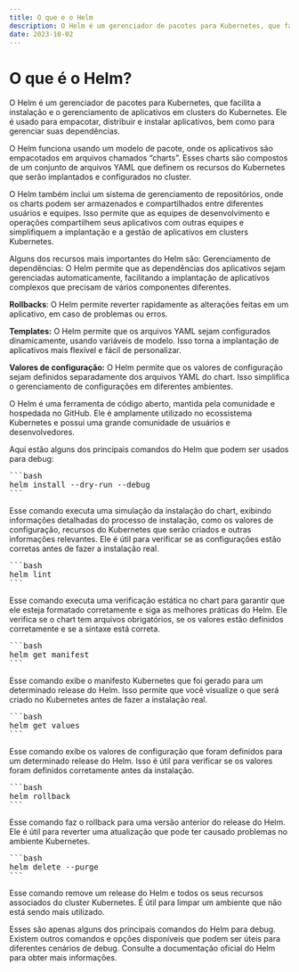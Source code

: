 ```yaml
---
title: O que e o Helm
description: O Helm é um gerenciador de pacotes para Kubernetes, que facilita a instalação e o gerenciamento de aplicativos em clusters do Kubernetes. Ele é usado para empacotar, distribuir e instalar aplicativos, bem como para gerenciar suas dependências.
date: 2023-10-02
---
```


# O que é o Helm?


O Helm é um gerenciador de pacotes para Kubernetes, que facilita a instalação e o gerenciamento de aplicativos em clusters do Kubernetes. Ele é usado para empacotar, distribuir e instalar aplicativos, bem como para gerenciar suas dependências.

O Helm funciona usando um modelo de pacote, onde os aplicativos são empacotados em arquivos chamados “charts”. Esses charts são compostos de um conjunto de arquivos YAML que definem os recursos do Kubernetes que serão implantados e configurados no cluster.

O Helm também inclui um sistema de gerenciamento de repositórios, onde os charts podem ser armazenados e compartilhados entre diferentes usuários e equipes. Isso permite que as equipes de desenvolvimento e operações compartilhem seus aplicativos com outras equipes e simplifiquem a implantação e a gestão de aplicativos em clusters Kubernetes.

Alguns dos recursos mais importantes do Helm são:
Gerenciamento de dependências: O Helm permite que as dependências dos aplicativos sejam gerenciadas automaticamente, facilitando a implantação de aplicativos complexos que precisam de vários componentes diferentes.

**Rollbacks**: O Helm permite reverter rapidamente as alterações feitas em um aplicativo, em caso de problemas ou erros.

**Templates:** O Helm permite que os arquivos YAML sejam configurados dinamicamente, usando variáveis de modelo. Isso torna a implantação de aplicativos mais flexível e fácil de personalizar.

**Valores de configuração:** O Helm permite que os valores de configuração sejam definidos separadamente dos arquivos YAML do chart. Isso simplifica o gerenciamento de configurações em diferentes ambientes.

O Helm é uma ferramenta de código aberto, mantida pela comunidade e hospedada no GitHub. Ele é amplamente utilizado no ecossistema Kubernetes e possui uma grande comunidade de usuários e desenvolvedores.

Aqui estão alguns dos principais comandos do Helm que podem ser usados para debug:
<pre>
```bash
helm install --dry-run --debug
```
</pre>


Esse comando executa uma simulação da instalação do chart, exibindo informações detalhadas do processo de instalação, como os valores de configuração, recursos do Kubernetes que serão criados e outras informações relevantes. Ele é útil para verificar se as configurações estão corretas antes de fazer a instalação real.
<pre>
```bash
helm lint
```
</pre>

Esse comando executa uma verificação estática no chart para garantir que ele esteja formatado corretamente e siga as melhores práticas do Helm. Ele verifica se o chart tem arquivos obrigatórios, se os valores estão definidos corretamente e se a sintaxe está correta.
<pre>
```bash
helm get manifest <release-name>
```
</pre>

Esse comando exibe o manifesto Kubernetes que foi gerado para um determinado release do Helm. Isso permite que você visualize o que será criado no Kubernetes antes de fazer a instalação real.
<pre>
```bash
helm get values <release-name>
```
</pre>

Esse comando exibe os valores de configuração que foram definidos para um determinado release do Helm. Isso é útil para verificar se os valores foram definidos corretamente antes da instalação.
<pre>
```bash
helm rollback <release-name> <revision-number>
```
</pre>

Esse comando faz o rollback para uma versão anterior do release do Helm. Ele é útil para reverter uma atualização que pode ter causado problemas no ambiente Kubernetes.
<pre>
```bash
helm delete --purge <release-name>
```
</pre>

Esse comando remove um release do Helm e todos os seus recursos associados do cluster Kubernetes. É útil para limpar um ambiente que não está sendo mais utilizado.

Esses são apenas alguns dos principais comandos do Helm para debug. Existem outros comandos e opções disponíveis que podem ser úteis para diferentes cenários de debug. Consulte a documentação oficial do Helm para obter mais informações.